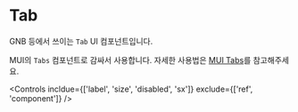 
<Meta of={TabStories} />

# Tab

GNB 등에서 쓰이는 `Tab` UI 컴포넌트입니다.

MUI의 `Tabs` 컴포넌트로 감싸서 사용합니다. 자세한 사용법은 [MUI Tabs](https://mui.com/material-ui/react-tabs/)를 참고해주세요.

<Canvas of={TabStories.Default} />

<Controls incldue={['label', 'size', 'disabled', 'sx']} exclude={['ref', 'component']} />

